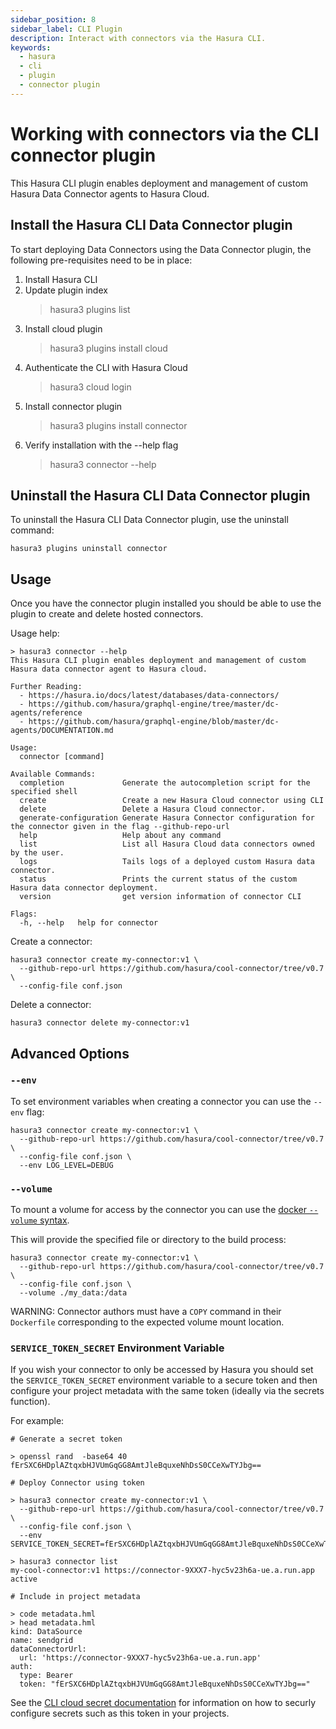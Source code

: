 ```yaml
---
sidebar_position: 8
sidebar_label: CLI Plugin
description: Interact with connectors via the Hasura CLI.
keywords:
  - hasura
  - cli
  - plugin
  - connector plugin
---
```


# Working with connectors via the CLI connector plugin

This Hasura CLI plugin enables deployment and management of custom Hasura Data Connector agents to Hasura Cloud.

## Install the Hasura CLI Data Connector plugin

To start deploying Data Connectors using the Data Connector plugin, the following pre-requisites need to be in place:

1. Install Hasura CLI
2. Update plugin index
   > hasura3 plugins list
3. Install cloud plugin
   > hasura3 plugins install cloud
4. Authenticate the CLI with Hasura Cloud
   > hasura3 cloud login
5. Install connector plugin
   > hasura3 plugins install connector
6. Verify installation with the --help flag
   > hasura3 connector --help

## Uninstall the Hasura CLI Data Connector plugin

To uninstall the Hasura CLI Data Connector plugin, use the uninstall command:

```
hasura3 plugins uninstall connector
```

## Usage

Once you have the connector plugin installed you should be able to use the plugin to create and delete hosted
connectors.

Usage help:

```
> hasura3 connector --help
This Hasura CLI plugin enables deployment and management of custom Hasura data connector agent to Hasura cloud.

Further Reading:
  - https://hasura.io/docs/latest/databases/data-connectors/
  - https://github.com/hasura/graphql-engine/tree/master/dc-agents/reference
  - https://github.com/hasura/graphql-engine/blob/master/dc-agents/DOCUMENTATION.md

Usage:
  connector [command]

Available Commands:
  completion             Generate the autocompletion script for the specified shell
  create                 Create a new Hasura Cloud connector using CLI
  delete                 Delete a Hasura Cloud connector.
  generate-configuration Generate Hasura Connector configuration for the connector given in the flag --github-repo-url
  help                   Help about any command
  list                   List all Hasura Cloud data connectors owned by the user.
  logs                   Tails logs of a deployed custom Hasura data connector.
  status                 Prints the current status of the custom Hasura data connector deployment.
  version                get version information of connector CLI

Flags:
  -h, --help   help for connector
```

Create a connector:

```
hasura3 connector create my-connector:v1 \
  --github-repo-url https://github.com/hasura/cool-connector/tree/v0.7 \
  --config-file conf.json
```

Delete a connector:

```
hasura3 connector delete my-connector:v1
```

## Advanced Options

### `--env`

To set environment variables when creating a connector you can use the `--env` flag:

```
hasura3 connector create my-connector:v1 \
  --github-repo-url https://github.com/hasura/cool-connector/tree/v0.7 \
  --config-file conf.json \
  --env LOG_LEVEL=DEBUG
```

### `--volume`

To mount a volume for access by the connector you can use the
[docker `--volume` syntax](https://docs.docker.com/storage/volumes/#choose-the--v-or---mount-flag).

This will provide the specified file or directory to the build process:

```
hasura3 connector create my-connector:v1 \
  --github-repo-url https://github.com/hasura/cool-connector/tree/v0.7 \
  --config-file conf.json \
  --volume ./my_data:/data
```

WARNING: Connector authors must have a `COPY` command in their `Dockerfile` corresponding to the expected volume mount
location.

### `SERVICE_TOKEN_SECRET` Environment Variable

If you wish your connector to only be accessed by Hasura you should set the `SERVICE_TOKEN_SECRET` environment variable
to a secure token and then configure your project metadata with the same token (ideally via the secrets function).

For example:

```
# Generate a secret token

> openssl rand  -base64 40
fErSXC6HDplAZtqxbHJVUmGqGG8AmtJleBquxeNhDsS0CCeXwTYJbg==

# Deploy Connector using token

> hasura3 connector create my-connector:v1 \
  --github-repo-url https://github.com/hasura/cool-connector/tree/v0.7 \
  --config-file conf.json \
  --env SERVICE_TOKEN_SECRET=fErSXC6HDplAZtqxbHJVUmGqGG8AmtJleBquxeNhDsS0CCeXwTYJbg==

> hasura3 connector list
my-cool-connector:v1 https://connector-9XXX7-hyc5v23h6a-ue.a.run.app active

# Include in project metadata

> code metadata.hml
> head metadata.hml
kind: DataSource
name: sendgrid
dataConnectorUrl:
  url: 'https://connector-9XXX7-hyc5v23h6a-ue.a.run.app'
auth:
  type: Bearer
  token: "fErSXC6HDplAZtqxbHJVUmGqGG8AmtJleBquxeNhDsS0CCeXwTYJbg=="
```

See the [CLI cloud secret documentation](/cli/commands/cloud-secret.mdx) for information on how to securly configure
secrets such as this token in your projects.
